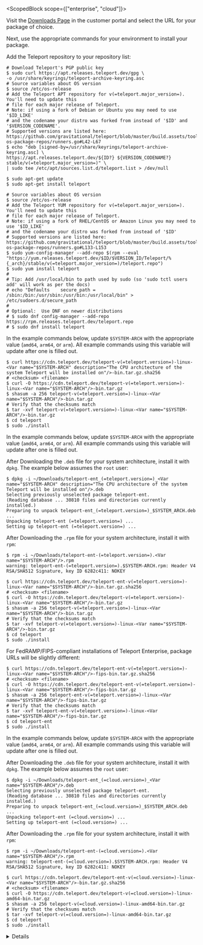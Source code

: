 <ScopedBlock scope={["enterprise", "cloud"]}>

Visit the [Downloads Page](https://dashboard.gravitational.com/web/downloads) in
the customer portal and select the URL for your package of choice.

Next, use the appropriate commands for your environment to install your package.

</ScopedBlock>

<Tabs dropdownView dropdownCaption="Teleport Edition">
  <TabItem label="Open Source" scope="oss">
  <Tabs>
  <TabItem label="Debian/Ubuntu (DEB)" scope="oss">

  Add the Teleport repository to your repository list:

  ```code
  # Download Teleport's PGP public key
  $ sudo curl https://apt.releases.teleport.dev/gpg \
  -o /usr/share/keyrings/teleport-archive-keyring.asc
  # Source variables about OS version
  $ source /etc/os-release
  # Add the Teleport APT repository for v(=teleport.major_version=). You'll need to update this
  # file for each major release of Teleport.
  # Note: if using a fork of Debian or Ubuntu you may need to use '$ID_LIKE'
  # and the codename your distro was forked from instead of '$ID' and '$VERSION_CODENAME'.
  # Supported versions are listed here: https://github.com/gravitational/teleport/blob/master/build.assets/tooling/cmd/build-os-package-repos/runners.go#L42-L67
  $ echo "deb [signed-by=/usr/share/keyrings/teleport-archive-keyring.asc] \
  https://apt.releases.teleport.dev/${ID?} ${VERSION_CODENAME?} stable/v(=teleport.major_version=)" \
  | sudo tee /etc/apt/sources.list.d/teleport.list > /dev/null

  $ sudo apt-get update
  $ sudo apt-get install teleport
  ```

  </TabItem>
  <TabItem label="Amazon Linux 2/RHEL (RPM)" scope="oss">

  ```code
  # Source variables about OS version
  $ source /etc/os-release
  # Add the Teleport YUM repository for v(=teleport.major_version=). You'll need to update this
  # file for each major release of Teleport.
  # Note: if using a fork of RHEL/CentOS or Amazon Linux you may need to use '$ID_LIKE'
  # and the codename your distro was forked from instead of '$ID'
  # Supported versions are listed here: https://github.com/gravitational/teleport/blob/master/build.assets/tooling/cmd/build-os-package-repos/runners.go#L133-L153
  $ sudo yum-config-manager --add-repo $(rpm --eval "https://yum.releases.teleport.dev/$ID/$VERSION_ID/Teleport/%{_arch}/stable/v(=teleport.major_version=)/teleport.repo")
  $ sudo yum install teleport
  #
  # Tip: Add /usr/local/bin to path used by sudo (so 'sudo tctl users add' will work as per the docs)
  # echo "Defaults    secure_path = /sbin:/bin:/usr/sbin:/usr/bin:/usr/local/bin" > /etc/sudoers.d/secure_path
  #
  # Optional:  Use DNF on newer distributions
  # $ sudo dnf config-manager --add-repo https://rpm.releases.teleport.dev/teleport.repo
  # $ sudo dnf install teleport
  ```

  </TabItem>
  <TabItem label="Tarball" scope="oss">

  In the example commands below, update `$SYSTEM-ARCH` with the appropriate
  value (`amd64`, `arm64`, or `arm`). All example commands using this variable
  will update after one is filled out.

  ```code
  $ curl https://cdn.teleport.dev/teleport-v(=teleport.version=)-linux-<Var name="$SYSTEM-ARCH" description="The CPU architecture of the system Teleport will be installed on"/>-bin.tar.gz.sha256
  # <checksum> <filename>
  $ curl -O https://cdn.teleport.dev/teleport-v(=teleport.version=)-linux-<Var name="$SYSTEM-ARCH"/>-bin.tar.gz
  $ shasum -a 256 teleport-v(=teleport.version=)-linux-<Var name="$SYSTEM-ARCH"/>-bin.tar.gz
  # Verify that the checksums match
  $ tar -xvf teleport-v(=teleport.version=)-linux-<Var name="$SYSTEM-ARCH"/>-bin.tar.gz
  $ cd teleport
  $ sudo ./install
  ```

  </TabItem>
  </Tabs>
  </TabItem>
  <TabItem label="Enterprise" scope="enterprise">

  In the example commands below, update `$SYSTEM-ARCH` with the appropriate
  value (`amd64`, `arm64`, or `arm`). All example commands using this variable
  will update after one is filled out.

  <Tabs>
  <TabItem label="Debian/Ubuntu (DEB)" scope="enterprise">

  After Downloading the `.deb` file for your system architecture, install it with
  `dpkg`. The example below assumes the `root` user:

  ```code
  $ dpkg -i ~/Downloads/teleport-ent_(=teleport.version=)_<Var name="$SYSTEM-ARCH" description="The CPU architecture of the system Teleport will be installed on"/>.deb
  Selecting previously unselected package teleport-ent.
  (Reading database ... 30810 files and directories currently installed.)
  Preparing to unpack teleport-ent_(=teleport.version=)_$SYSTEM_ARCH.deb ...
  Unpacking teleport-ent (=teleport.version=) ...
  Setting up teleport-ent (=teleport.version=) ...
  ```

  </TabItem>
  <TabItem label="Amazon Linux 2/RHEL (RPM)" scope="enterprise">

  After Downloading the `.rpm` file for your system architecture, install it with `rpm`:

  ```code
  $ rpm -i ~/Downloads/teleport-ent-(=teleport.version=).<Var name="$SYSTEM-ARCH"/>.rpm
  warning: teleport-ent-(=teleport.version=).$SYSTEM-ARCH.rpm: Header V4 RSA/SHA512 Signature, key ID 6282c411: NOKEY
  ```

  </TabItem>
  <TabItem label="Tarball" scope="enterprise">

  ```code
  $ curl https://cdn.teleport.dev/teleport-ent-v(=teleport.version=)-linux-<Var name="$SYSTEM-ARCH"/>-bin.tar.gz.sha256
  # <checksum> <filename>
  $ curl -O https://cdn.teleport.dev/teleport-v(=teleport.version=)-linux-<Var name="$SYSTEM-ARCH"/>-bin.tar.gz
  $ shasum -a 256 teleport-v(=teleport.version=)-linux-<Var name="$SYSTEM-ARCH"/>-bin.tar.gz
  # Verify that the checksums match
  $ tar -xvf teleport-v(=teleport.version=)-linux-<Var name="$SYSTEM-ARCH"/>-bin.tar.gz
  $ cd teleport
  $ sudo ./install
  ```

  For FedRAMP/FIPS-compliant installations of Teleport Enterprise, package URLs
  will be slightly different:

  ```code
  $ curl https://cdn.teleport.dev/teleport-ent-v(=teleport.version=)-linux-<Var name="$SYSTEM-ARCH"/>-fips-bin.tar.gz.sha256
  # <checksum> <filename>
  $ curl -O https://cdn.teleport.dev/teleport-ent-v(=teleport.version=)-linux-<Var name="$SYSTEM-ARCH"/>-fips-bin.tar.gz
  $ shasum -a 256 teleport-ent-v(=teleport.version=)-linux-<Var name="$SYSTEM-ARCH"/>-fips-bin.tar.gz
  # Verify that the checksums match
  $ tar -xvf teleport-ent-v(=teleport.version=)-linux-<Var name="$SYSTEM-ARCH"/>-fips-bin.tar.gz
  $ cd teleport-ent
  $ sudo ./install
  ```

  </TabItem>
  </Tabs>
  </TabItem>
  <TabItem label="Cloud" scope="cloud">

  In the example commands below, update `$SYSTEM-ARCH` with the appropriate
  value (`amd64`, `arm64`, or `arm`). All example commands using this variable
  will update after one is filled out.

  <Tabs>
  <TabItem label="Debian/Ubuntu (DEB)" scope="cloud">

  After Downloading the `.deb` file for your system architecture, install it with
  `dpkg`. The example below assumes the `root` user:

  ```code
  $ dpkg -i ~/Downloads/teleport-ent_(=cloud.version=)_<Var name="$SYSTEM-ARCH"/>.deb
  Selecting previously unselected package teleport-ent.
  (Reading database ... 30810 files and directories currently installed.)
  Preparing to unpack teleport-ent_(=cloud.version=)_$SYSTEM_ARCH.deb ...
  Unpacking teleport-ent (=cloud.version=) ...
  Setting up teleport-ent (=cloud.version=) ...
  ```

  </TabItem>
  <TabItem label="Amazon Linux 2/RHEL (RPM)" scope="cloud">

  After Downloading the `.rpm` file for your system architecture, install it with `rpm`:

  ```code
  $ rpm -i ~/Downloads/teleport-ent-(=cloud.version=).<Var name="$SYSTEM-ARCH"/>.rpm
  warning: teleport-ent-(=cloud.version=).$SYSTEM-ARCH.rpm: Header V4 RSA/SHA512 Signature, key ID 6282c411: NOKEY
  ```

  </TabItem>
  <TabItem label="Tarball" scope="cloud">

  ```code
  $ curl https://cdn.teleport.dev/teleport-ent-v(=cloud.version=)-linux-<Var name="$SYSTEM-ARCH"/>-bin.tar.gz.sha256
  # <checksum> <filename>
  $ curl -O https://cdn.teleport.dev/teleport-v(=cloud.version=)-linux-amd64-bin.tar.gz
  $ shasum -a 256 teleport-v(=cloud.version=)-linux-amd64-bin.tar.gz
  # Verify that the checksums match
  $ tar -xvf teleport-v(=cloud.version=)-linux-amd64-bin.tar.gz
  $ cd teleport
  $ sudo ./install
  ```

  </TabItem>
  </Tabs>
  <Details title="Is my Teleport instance compatible with Teleport Cloud?">

  Before installing a `teleport` binary with a version besides v(=cloud.major_version=),
  read our compatibility rules to ensure that the binary is compatible with
  Teleport Cloud.

  (!docs/pages/includes/compatibility.mdx!)

  </Details>
  </TabItem>
</Tabs>

